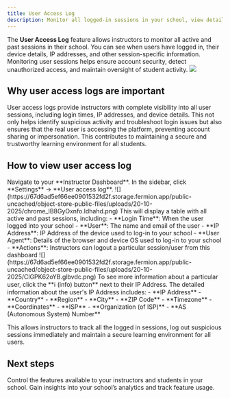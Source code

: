 ```yaml
---
title: User Access Log
description: Monitor all logged-in sessions in your school, view detailed session information, and maintain account security.
---
```

The **User Access Log** feature allows instructors to monitor all active and past sessions in their school. You can see when users have logged in, their device details, IP addresses, and other session-specific information. Monitoring user sessions helps ensure account security, detect unauthorized access, and maintain oversight of student activity.
![](https://67d6ad5ef66ee0901532fd2f.storage.fermion.app/public-uncached/object-store-public-files/uploads/20-10-2025/ClGPK62oYB.glbvdc.png)

## Why user access logs are important

User access logs provide instructors with complete visibility into all user sessions, including login times, IP addresses, and device details. This not only helps identify suspicious activity and troubleshoot login issues but also ensures that the real user is accessing the platform, preventing account sharing or impersonation. This contributes to maintaining a secure and trustworthy learning environment for all students.

## How to view user access log

<Steps>
  <Step title="Open instructor dashboard">
    Navigate to your **Instructor Dashboard**. In the sidebar, click **Settings** → **User access log**.
    ![](https://67d6ad5ef66ee0901532fd2f.storage.fermion.app/public-uncached/object-store-public-files/uploads/20-10-2025/chrome_lB8GyOxnfo.ldhahd.png) 
  </Step>
  <Step title="View user access log">
    This will display a table with all active and past sessions, including:
    - **Login Time**: When the user logged into your school
    - **User**: The name and email of the user
    - **IP Address**: IP Address of the device used to log-in to your school
    - **User Agent**: Details of the browser and device OS used to log-in to your school
    - **Actions**:  Instructors can logout a particular session/user from this dashboard
    ![](https://67d6ad5ef66ee0901532fd2f.storage.fermion.app/public-uncached/object-store-public-files/uploads/20-10-2025/ClGPK62oYB.glbvdc.png)
  </Step>
<Step title="View detailed IP information">
  To see more information about a particular user, click the **ℹ (info) button** next to their IP Address. 

  <Accordion title="Get IP information">
  The detailed information about the user's IP Address includes:
    - **IP Address**  
    - **Country**  
    - **Region**  
    - **City**  
    - **ZIP Code**  
    - **Timezone**  
    - **Coordinates**  
    - **ISP**  
    - **Organization (of ISP)**  
    - **AS (Autonomous System) Number**
  </Accordion>
</Step>

</Steps>

This allows instructors to track all the logged in sessions, log out suspicious sessions immediately and maintain a secure learning environment for all users.

## Next steps

<Columns cols={2}>
  <Card title="Manage Features" href="/manage-settings/manage-features">
    Control the features available to your instructors and students in your school.  
  </Card>

  <Card title="School Analytics" href="/manage-settings/school-analytics">
    Gain insights into your school’s analytics and track feature usage.  
  </Card>
</Columns>
